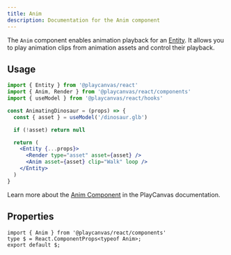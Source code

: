 ```yaml
---
title: Anim
description: Documentation for the Anim component
---
```


The `Anim` component enables animation playback for an [Entity](./entity). It allows you to play animation clips from animation assets and control their playback.

## Usage

```jsx copy
import { Entity } from '@playcanvas/react'
import { Anim, Render } from '@playcanvas/react/components'
import { useModel } from '@playcanvas/react/hooks'

const AnimatingDinosaur = (props) => {
  const { asset } = useModel('/dinosaur.glb')

  if (!asset) return null

  return (
    <Entity {...props}>
      <Render type="asset" asset={asset} />
      <Anim asset={asset} clip="Walk" loop />
    </Entity>
  )
}
```

Learn more about the [Anim Component](https://api.playcanvas.com/engine/classes/AnimComponent.html) in the PlayCanvas documentation.

## Properties

```tsx asTypedoc
import { Anim } from '@playcanvas/react/components'
type $ = React.ComponentProps<typeof Anim>;
export default $;
```
